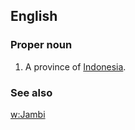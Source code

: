 ==English==

===Proper noun===
{{en-proper noun}}

# A province of [[Indonesia]].

===See also===
[[w:Jambi]]